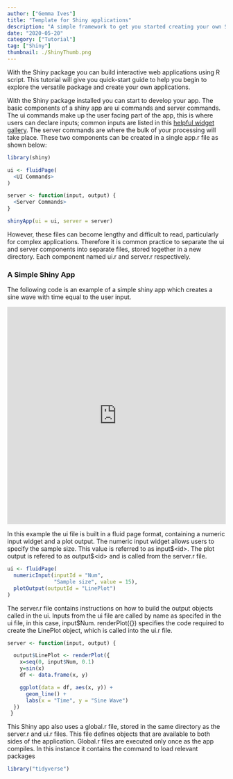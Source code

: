 ```yaml
---
author: ["Gemma Ives"]
title: "Template for Shiny applications"
description: "A simple framework to get you started creating your own Shiny app"
date: "2020-05-20"
category: ["Tutorial"]
tag: ["Shiny"]
thumbnail: ./ShinyThumb.png
---
```


With the Shiny package you can build interactive web applications using R script.
This tutorial will give you quick-start guide to help you begin to explore the
versatile package and create your own applications.

With the Shiny package installed you can start to develop your app.
The basic components of a shiny app are ui commands and server commands.
The ui commands make up the user facing part of the app, this is where users can declare inputs;
common inputs are listed in this <a href = "https://shiny.rstudio.com/gallery/widget-gallery.html"> helpful widget gallery</a>.
The server commands are where the bulk of your processing will take place.
These two components can be created in a single app.r file as shown below:


```R
library(shiny)

ui <- fluidPage(
  <UI Commands>
)

server <- function(input, output) {
  <Server Commands>
}

shinyApp(ui = ui, server = server)
```
However, these files can become lengthy and difficult to read, particularly for complex applications.
Therefore it is common practice to separate the ui and server components into separate files, stored together in a new directory.
Each component named ui.r and server.r respectively.

### A Simple Shiny App

The following code is an example of a simple shiny app which creates a sine wave with time equal to the user input.

<iframe height = "500" width="100%" frameborder="no" src="https://gi-tuos.shinyapps.io/demo_shiny/"> </iframe>

In this example the ui file is built in a fluid page format, containing a numeric input widget and a plot output.
The numeric input widget allows users to specify the sample size. This value is referred to as input\$\<id\>.
The plot output is refered to as output\$\<id\> and is called from the server.r file.

```R
ui <- fluidPage(
  numericInput(inputId = "Num",
               "Sample size", value = 15),
  plotOutput(outputId = "LinePlot")
)
```
The server.r file contains instructions on how to build the output objects called in the ui.
Inputs from the ui file are called by name as specifed in the ui file, in this case, input$Num.
renderPlot({}) specifies the code required to create the LinePlot object, which is called into the ui.r file.


```R
server <- function(input, output) {

  output$LinePlot <- renderPlot({
    x=seq(0, input$Num, 0.1)
    y=sin(x)
    df <- data.frame(x, y)

    ggplot(data = df, aes(x, y)) +
      geom_line() +
      labs(x = "Time", y = "Sine Wave")
  })
 }
 ```

This Shiny app also uses a global.r file, stored in the same directory as the server.r and ui.r files.
This file defines objects that are available to both sides of the application.
Global.r files are executed only once as the app compiles. In this instance it contains the command to load relevant packages

```R
library("tidyverse")
```
